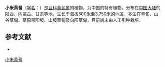 {{Speciesbox
| name = 小米黄蓍
| status = 
| status_system = 
| image =
| genus = Astragalus
| species = satoi
| authority = Kitagwa in Bot.
}}

'''小米黄蓍'''（[[学名|学名]]：{{lang|la|''Astragalus satoi''}}）是[[豆科|豆科]][[黄芪属|黄芪属]]的植物，为中国的特有植物。分布在[[中国大陆|中国大陆]]的[[陕西|陕西]]、[[内蒙古|内蒙古]]、[[甘肃|甘肃]]等地，生长于海拔500米至3,750米的地区，多生在草甸、山谷草甸、草原带阳坡、山坡草甸及向阳草甸，目前尚未由人工引种栽培。

== 参考文献 ==
<div class="references-small">
* {{cite web| url =http://www.bioinfo.cn/db05/KmzwSpecies.php?action=view&id=15791| title =小米黄蓍| work =《中国高等植物数据库全库》| publisher =中国科学院微生物研究所| author =昆明植物研究所| accessdate =2009-02-25| deadurl =yes| archiveurl =https://web.archive.org/web/20160305101347/http://www.bioinfo.cn/db05/KmzwSpecies.php?action=view&id=15791| archivedate =2016-03-05}}
</div>
{{Taxonbar|from=Q10959956}}

[[Category:黄芪属|小米黄蓍]]


{{植物小作品}}